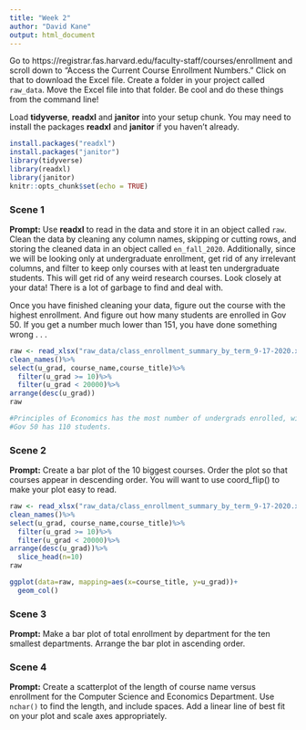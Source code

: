 ```yaml
---
title: "Week 2"
author: "David Kane"
output: html_document
---
```


Go to https://registrar.fas.harvard.edu/faculty-staff/courses/enrollment and scroll down to "Access the Current Course Enrollment Numbers." Click on that to download the Excel file. Create a folder in your project called `raw_data`. Move the Excel file into that folder. Be cool and do these things from the command line!

Load **tidyverse**, **readxl** and **janitor** into your setup chunk. You may need to install the packages **readxl** and **janitor** if you haven't already.

```r
install.packages("readxl")
install.packages("janitor")
library(tidyverse)
library(readxl)
library(janitor)
knitr::opts_chunk$set(echo = TRUE)
```

### Scene 1

**Prompt:** Use **readxl** to read in the data and store it in an object called `raw`. Clean the data by cleaning any column names, skipping or cutting rows, and storing the cleaned data in an object called `en_fall_2020`. Additionally, since we will be looking only at undergraduate enrollment, get rid of any irrelevant columns, and filter to keep only courses with at least ten undergraduate students. This will get rid of any weird research courses. Look closely at your data! There is a lot of garbage to find and deal with.

Once you have finished cleaning your data, figure out the course with the highest enrollment. And figure out how many students are enrolled in Gov 50. If you get a number much lower than 151, you have done something wrong . . .

```r
raw <- read_xlsx("raw_data/class_enrollment_summary_by_term_9-17-2020.xlsx", skip = 3) %>%
clean_names()%>%
select(u_grad, course_name,course_title)%>%
  filter(u_grad >= 10)%>%
  filter(u_grad < 20000)%>%
arrange(desc(u_grad))
raw

#Principles of Economics has the most number of undergrads enrolled, with 559 students.
#Gov 50 has 110 students.

```



### Scene 2

**Prompt:** Create a bar plot of the 10 biggest courses. Order the plot so that courses appear in descending order. You will want to use coord_flip() to make your plot easy to read.


```r
raw <- read_xlsx("raw_data/class_enrollment_summary_by_term_9-17-2020.xlsx", skip = 3) %>%
clean_names()%>%
select(u_grad, course_name,course_title)%>%
  filter(u_grad >= 10)%>%
  filter(u_grad < 20000)%>%
arrange(desc(u_grad))%>%
  slice_head(n=10)
raw

ggplot(data=raw, mapping=aes(x=course_title, y=u_grad))+
  geom_col()

```


### Scene 3

**Prompt:** Make a bar plot of total enrollment by department for the ten smallest departments. Arrange the bar plot in ascending order.



### Scene 4

**Prompt:** Create a scatterplot of the length of course name versus enrollment for the Computer Science and Economics Department. Use `nchar()` to find the length, and include spaces. Add a linear line of best fit on your plot and scale axes appropriately.


